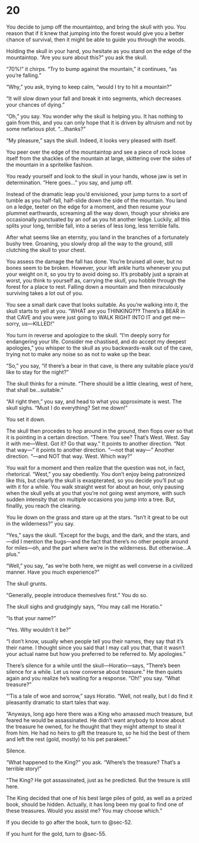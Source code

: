 # 20 {#sec-20}

You decide to jump off the mountaintop, and bring the skull with you. You reason that if it knew that jumping into the forest would give you a better chance of survival, then it might be able to guide you through the woods.

Holding the skull in your hand, you hesitate as you stand on the edge of the mountaintop. “Are you sure about this?” you ask the skull. 

“70%!” it chirps. “Try to bump against the mountain,” it continues, “as you’re falling.” 

“Why,” you ask, trying to keep calm, “would I try to hit a mountain?”

“It will slow down your fall and break it into segments, which decreases your chances of dying.” 

“Oh,” you say. You wonder why the skull is helping you. It has nothing to gain from this, and you can only hope that it is driven by altruism and not by some nefarious plot. “…thanks?”

“My pleasure,” says the skull. Indeed, it looks very pleased with itself.

You peer over the edge of the mountaintop and see a piece of rock loose itself from the shackles of the mountain at large, skittering over the sides of the mountain in a spritelike fashion. 

You ready yourself and look to the skull in your hands, whose jaw is set in determination. “Here goes…” you say, and jump off.

 Instead of the dramatic leap you’d envisioned, your jump turns to a sort of tumble as you half-fall, half-slide down the side of the mountain. You land on a ledge, teeter on the edge for a moment, and then resume your plummet earthwards, screaming all the way down, though your shrieks are occasionally punctuated by an oof as you hit another ledge. Luckily, all this splits your long, terrible fall, into a series of less long, less terrible falls.

After what seems like an eternity, you land in the branches of a fortunately bushy tree. Groaning, you slowly drop all the way to the ground, still clutching the skull to your chest. 

You assess the damage the fall has done. You’re bruised all over, but no bones seem to be broken. However, your left ankle hurts whenever you put your weight on it, so you try to avoid doing so. It’s probably just a sprain at worst, you think to yourself as, carrying the skull, you hobble through the forest for a place to rest. Falling down a mountain and then miraculously surviving takes a lot out of you.

You see a small dark cave that looks suitable. As you’re walking into it, the skull starts to yell at you. “WHAT are you THINKING‽‽‽ There’s a BEAR in that CAVE and you were just going to WALK RIGHT INTO IT and get me—sorry, us—KILLED!” 

You turn in reverse and apologize to the skull. “I’m deeply sorry for endangering your life. Consider me chastised, and do accept my deepest apologies,” you whisper to the skull as you backwards-walk out of the cave, trying not to make any noise so as not to wake up the bear.

“So,” you say, “if there’s a bear in that cave, is there any suitable place you’d like to stay for the night?”

The skull thinks for a minute. “There should be a little clearing, west of here, that shall be…suitable.”

“All right then,” you say, and head to what you approximate is west. The skull sighs. “Must I do everything? Set me down!” 

You set it down.

The skull then procedes to hop around in the ground, then flops over so that it is pointing in a certain direction. “There. You see? That’s West. West. Say it with me—West. Got it? Go that way.” It points to another direction. “Not that way—” it points to another direction. “—not that way—” Another direction. “—and NOT that way. West. Which way?” 

You wait for a moment and then realize that the question was not, in fact, rhetorical. “West,” you say obediently. You don’t enjoy being patronnized like this, but clearly the skull is exaspterated, so you decide you’ll put up with it for a while. You walk straight west for about an hour, only pausing when the skull yells at you that you’re not going west anymore, with such sudden intensity that on multiple occasions you jump into a tree. But, finallly, you reach the clearing. 

You lie down on the grass and stare up at the stars. “Isn’t it great to be out in the wilderness?” you say. 

“Yes,” says the skull. “Except for the bugs, and the dark, and the stars, and—did I mention the bugs—and the fact that there’s no other people around for miles—oh, and the part where we’re in the wilderness. But otherwise…A plus.” 

“Well,” you say, “as we’re both here, we might as well converse in a civilized manner. Have you much experience?” 

The skull grunts.

“Generally, people introduce themeslves first.” You do so.

The skull sighs and grudgingly says, “You may call me Horatio.”

“Is that your name?”

“Yes. Why wouldn’t it be?”

“I don’t know, usually when people tell you their names, they say that it’s their name. I thought since you said that I may call you that, that it wasn’t your actual name but how you preferred to be referred to. My apologies.”

There’s silence for a while until the skull—Horatio—says, “There’s been silence for a while. Let us now converse about treasure.” He then quiets again and you realize he’s waiting for a response. “Oh!” you say. “What treasure?”

“’Tis a tale of woe and sorrow,” says Horatio. “Well, not really, but I do find it pleasantly dramatic to start tales that way. 

“Anyways, long ago here there was a King who amassed much treasure, but feared he would be assassinated. He didn’t want anybody to know about the treasure he owned, for he thought that they might attempt to steal it from him. He had no heirs to gift the treasure to, so he hid the best of them and left the rest (gold, mostly) to his pet parakeet.”

Silence.

“What happened to the King?” you ask. “Where’s the treasure? That’s a terrible story!”

“The King? He got assassinated, just as he predicted. But the tresure is still here.

The King decided that one of his best large piles of gold, as well as a prized book, should be hidden. Actually, it has long been my goal to find one of these treasures. Would you assist me? You may choose which.”

If you decide to go after the book, turn to @sec-52.

If you hunt for the gold, turn to @sec-55.

 
